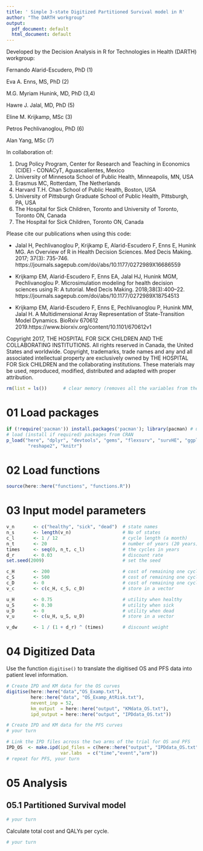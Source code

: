 ---
title: ' Simple 3-state Digitized Partitioned Survival model in R'
author: "The DARTH workgroup"
output:
  pdf_document: default
  html_document: default
---

Developed by the Decision Analysis in R for Technologies in Health (DARTH) workgroup:

Fernando Alarid-Escudero, PhD (1) 

Eva A. Enns, MS, PhD (2)	

M.G. Myriam Hunink, MD, PhD (3,4)

Hawre J. Jalal, MD, PhD (5) 

Eline M. Krijkamp, MSc (3)	

Petros Pechlivanoglou, PhD (6)

Alan Yang, MSc (7)

In collaboration of: 		

1. Drug Policy Program, Center for Research and Teaching in Economics (CIDE) - CONACyT, 
   Aguascalientes, Mexico
2. University of Minnesota School of Public Health, Minneapolis, MN, USA
3. Erasmus MC, Rotterdam, The Netherlands
4. Harvard T.H. Chan School of Public Health, Boston, USA
5. University of Pittsburgh Graduate School of Public Health, Pittsburgh, PA, USA
6. The Hospital for Sick Children, Toronto and University of Toronto, Toronto ON, Canada
7. The Hospital for Sick Children, Toronto ON, Canada

Please cite our publications when using this code:
 
- Jalal H, Pechlivanoglou P, Krijkamp E, Alarid-Escudero F, Enns E, Hunink MG. 
An Overview of R in Health Decision Sciences. Med Decis Making. 2017; 37(3): 735-746. 
https://journals.sagepub.com/doi/abs/10.1177/0272989X16686559
 
- Krijkamp EM, Alarid-Escudero F, Enns EA, Jalal HJ, Hunink MGM, Pechlivanoglou P. 
Microsimulation modeling for health decision sciences using R: A tutorial. 
Med Decis Making. 2018;38(3):400–22. 
https://journals.sagepub.com/doi/abs/10.1177/0272989X18754513
 
- Krijkamp EM, Alarid-Escudero F, Enns E, Pechlivanoglou P, Hunink MM, Jalal H. 
A Multidimensional Array Representation of State-Transition Model Dynamics. 
BioRxiv 670612 2019.https://www.biorxiv.org/content/10.1101/670612v1

Copyright 2017, THE HOSPITAL FOR SICK CHILDREN AND THE COLLABORATING INSTITUTIONS. 
All rights reserved in Canada, the United States and worldwide. Copyright, 
trademarks, trade names and any and all associated intellectual property are 
exclusively owned by THE HOSPITAL FOR Sick CHILDREN and the collaborating 
institutions. These materials may be used, reproduced, modified, distributed 
and adapted with proper attribution.

\newpage

```{r}
rm(list = ls())      # clear memory (removes all the variables from the workspace)
```

# 01 Load packages

```{r, warning=F, message=F}
if (!require('pacman')) install.packages('pacman'); library(pacman) # use this package to conveniently install other packages
# load (install if required) packages from CRAN
p_load("here", "dplyr", "devtools", "gems", "flexsurv", "survHE", "ggplot2", "msm", "igraph", "mstate",
        "reshape2", "knitr")  
```

# 02 Load functions

```{r}
source(here::here("functions", "functions.R"))
```

# 03 Input model parameters

```{r}
v_n       <- c("healthy", "sick", "dead")  # state names
n_s       <- length(v_n)                   # No of states 
c_l       <- 1 / 12                        # cycle length (a month)
n_t       <- 20                            # number of years (20 years)
times     <- seq(0, n_t, c_l)              # the cycles in years
d_r       <- 0.03                          # discount rate
set.seed(2009)                             # set the seed

c_H       <- 200                           # cost of remaining one cycle healthy
c_S       <- 500                           # cost of remaining one cycle sick
c_D       <- 0                             # cost of remaining one cycle dead
v_c       <- c(c_H, c_S, c_D)              # store in a vector

u_H       <- 0.75                          # utility when healthy 
u_S       <- 0.30                          # utility when sick
u_D       <- 0                             # utility when dead
v_u       <- c(u_H, u_S, u_D)              # store in a vector

v_dw      <- 1 / (1 + d_r) ^ (times)       # discount weight 
```

# 04 Digitized Data

Use the function `digitise()` to translate the digitised OS and PFS data into patient level information.

```{r, results="hide"}
# Create IPD and KM data for the OS curves
digitise(here::here("data","OS_Examp.txt"), 
         here::here("data", "OS_Examp_AtRisk.txt"), 
         nevent_inp = 52, 
         km_output  = here::here("output", "KMdata_OS.txt"), 
         ipd_output = here::here("output", "IPDdata_OS.txt"))

# Create IPD and KM data for the PFS curves 
# your turn

# Link the IPD files across the two arms of the trial for OS and PFS
IPD_OS  <- make.ipd(ipd_files = c(here::here("output", "IPDdata_OS.txt")), ctr = 1, 
                    var.labs  = c("time","event","arm"))
# repeat for PFS, your turn

```

# 05 Analysis

## 05.1 Partitioned Survival model

```{r}
# your turn

```

Calculate total cost and QALYs per cycle.

```{r}
# your turn

```

